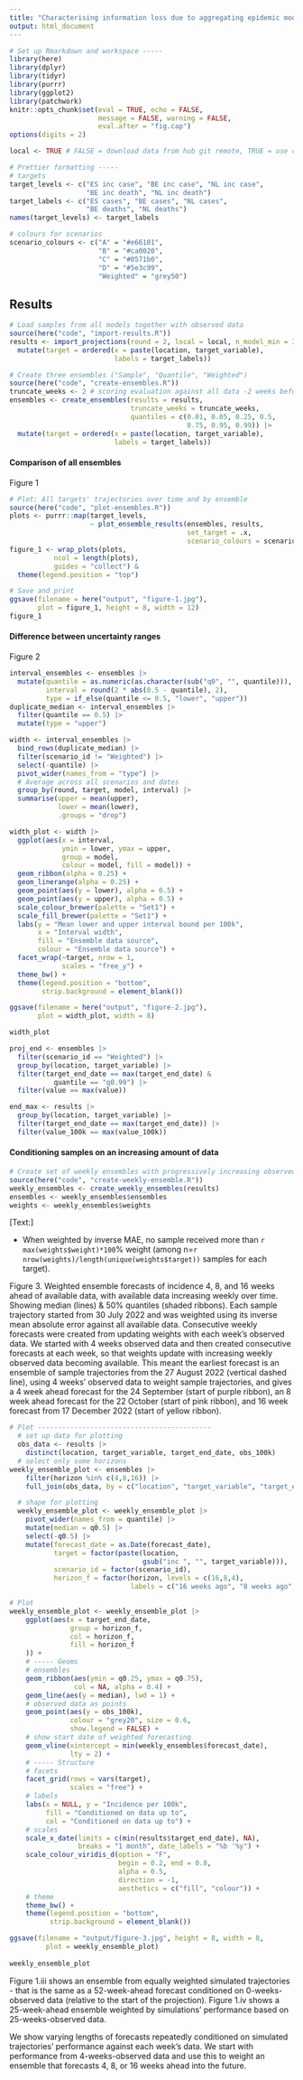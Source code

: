 ```yaml
---
title: "Characterising information loss due to aggregating epidemic model outputs"
output: html_document
---
```


```r
# Set up Rmarkdown and workspace -----
library(here)
library(dplyr)
library(tidyr)
library(purrr)
library(ggplot2)
library(patchwork)
knitr::opts_chunk$set(eval = TRUE, echo = FALSE,
                      message = FALSE, warning = FALSE,
                      eval.after = "fig.cap")
options(digits = 2)

local <- TRUE # FALSE = download data from hub git remote, TRUE = use copy in this repo

# Prettier formatting -----
# targets
target_levels <- c("ES inc case", "BE inc case", "NL inc case", 
                   "BE inc death", "NL inc death")
target_labels <- c("ES cases", "BE cases", "NL cases", 
                   "BE deaths", "NL deaths")
names(target_levels) <- target_labels

# colours for scenarios
scenario_colours <- c("A" = "#e66101",
                      "B" = "#ca0020",
                      "C" = "#0571b0",
                      "D" = "#5e3c99",
                      "Weighted" = "grey50")
```


## Results

```r
# Load samples from all models together with observed data
source(here("code", "import-results.R"))
results <- import_projections(round = 2, local = local, n_model_min = 3) |> 
  mutate(target = ordered(x = paste(location, target_variable),
                          labels = target_labels))
```

```r
# Create three ensembles ("Sample", "Quantile", "Weighted")
source(here("code", "create-ensembles.R"))
truncate_weeks <- 2 # scoring evaluation against all data -2 weeks before now
ensembles <- create_ensembles(results = results, 
                              truncate_weeks = truncate_weeks,
                              quantiles = c(0.01, 0.05, 0.25, 0.5, 
                                            0.75, 0.95, 0.99)) |> 
  mutate(target = ordered(x = paste(location, target_variable),
                          labels = target_labels))
```

#### Comparison of all ensembles

Figure 1

```r
# Plot: All targets' trajectories over time and by ensemble
source(here("code", "plot-ensembles.R"))
plots <- purrr::map(target_levels,
                    ~ plot_ensemble_results(ensembles, results, 
                                            set_target = .x,
                                            scenario_colours = scenario_colours))
figure_1 <- wrap_plots(plots, 
           ncol = length(plots), 
           guides = "collect") &
  theme(legend.position = "top")

# Save and print
ggsave(filename = here("output", "figure-1.jpg"),
       plot = figure_1, height = 8, width = 12)
figure_1
```

#### Difference between uncertainty ranges

Figure 2

```r
interval_ensembles <- ensembles |>
  mutate(quantile = as.numeric(as.character(sub("q0", "", quantile))),
         interval = round(2 * abs(0.5 - quantile), 2),
         type = if_else(quantile <= 0.5, "lower", "upper"))
duplicate_median <- interval_ensembles |>
  filter(quantile == 0.5) |>
  mutate(type = "upper")

width <- interval_ensembles |>
  bind_rows(duplicate_median) |>
  filter(scenario_id != "Weighted") |>
  select(-quantile) |>
  pivot_wider(names_from = "type") |>
  # Average across all scenarios and dates
  group_by(round, target, model, interval) |>
  summarise(upper = mean(upper),
            lower = mean(lower),
            .groups = "drop")

width_plot <- width |>
  ggplot(aes(x = interval,
             ymin = lower, ymax = upper,
             group = model,
             colour = model, fill = model)) +
  geom_ribbon(alpha = 0.25) +
  geom_linerange(alpha = 0.25) +
  geom_point(aes(y = lower), alpha = 0.5) +
  geom_point(aes(y = upper), alpha = 0.5) +
  scale_colour_brewer(palette = "Set1") +
  scale_fill_brewer(palette = "Set1") +
  labs(y = "Mean lower and upper interval bound per 100k",
       x = "Interval width",
       fill = "Ensemble data source",
       colour = "Ensemble data source") +
  facet_wrap(~target, nrow = 1,
             scales = "free_y") +
  theme_bw() +
  theme(legend.position = "bottom",
        strip.background = element_blank())

ggsave(filename = here("output", "figure-2.jpg"),
       plot = width_plot, width = 8)

width_plot
```

```r
proj_end <- ensembles |> 
  filter(scenario_id == "Weighted") |> 
  group_by(location, target_variable) |> 
  filter(target_end_date == max(target_end_date) & 
           quantile == "q0.99") |> 
  filter(value == max(value))

end_max <- results |> 
  group_by(location, target_variable) |>
  filter(target_end_date == max(target_end_date)) |> 
  filter(value_100k == max(value_100k))
```

#### Conditioning samples on an increasing amount of data
```r
# Create set of weekly ensembles with progressively increasing observed data
source(here("code", "create-weekly-ensemble.R"))
weekly_ensembles <- create_weekly_ensembles(results)
ensembles <- weekly_ensembles$ensembles  
weights <- weekly_ensembles$weights
```

[Text:]

- When weighted by inverse MAE, no sample received more than `r max(weights$weight)*100`% weight (among n=`r nrow(weights)/length(unique(weights$target))` samples for each target).


Figure 3. Weighted ensemble forecasts of incidence 4, 8, and 16 weeks ahead of available data, with available data increasing weekly over time. Showing median (lines) & 50% quantiles (shaded ribbons). Each sample trajectory started from 30 July 2022 and was weighted using its inverse mean absolute error against all available data. Consecutive weekly forecasts were created from updating weights with each week's observed data. We started with 4 weeks observed data and then created consecutive forecasts at each week, so that weights update with increasing weekly observed data becoming available. This meant the earliest forecast is an ensemble of sample trajectories from the 27 August 2022 (vertical dashed line), using 4 weeks' observed data to weight sample trajectories, and gives a 4 week ahead forecast for the 24 September (start of purple ribbon), an 8 week ahead forecast for the 22 October (start of pink ribbon), and 16 week forecast from 17 December 2022 (start of yellow ribbon). 

```r
# Plot -------------------------------------------
  # set up data for plotting
  obs_data <- results |>
    distinct(location, target_variable, target_end_date, obs_100k)
  # select only some horizons
weekly_ensemble_plot <- ensembles |>
    filter(horizon %in% c(4,8,16)) |>
    full_join(obs_data, by = c("location", "target_variable", "target_end_date"))

  # shape for plotting
  weekly_ensemble_plot <- weekly_ensemble_plot |>
    pivot_wider(names_from = quantile) |>
    mutate(median = q0.5) |>
    select(-q0.5) |>
    mutate(forecast_date = as.Date(forecast_date),
           target = factor(paste(location,
                                 gsub("inc ", "", target_variable))),
           scenario_id = factor(scenario_id),
           horizon_f = factor(horizon, levels = c(16,8,4), 
                              labels = c("16 weeks ago", "8 weeks ago", "4 weeks ago")))

# Plot
weekly_ensemble_plot <- weekly_ensemble_plot |>
    ggplot(aes(x = target_end_date,
               group = horizon_f,
               col = horizon_f,
               fill = horizon_f
    )) +
    # ----- Geoms
    # ensembles
    geom_ribbon(aes(ymin = q0.25, ymax = q0.75),
                col = NA, alpha = 0.4) +
    geom_line(aes(y = median), lwd = 1) +
    # observed data as points
    geom_point(aes(y = obs_100k),
               colour = "grey20", size = 0.6,
               show.legend = FALSE) +
    # show start date of weighted forecasting
    geom_vline(xintercept = min(weekly_ensembles$forecast_date),
               lty = 2) +
    # ----- Structure
    # facets
    facet_grid(rows = vars(target),
               scales = "free") +
    # labels
    labs(x = NULL, y = "Incidence per 100k",
         fill = "Conditioned on data up to",
         col = "Conditioned on data up to") +
    # scales
    scale_x_date(limits = c(min(results$target_end_date), NA),
                 breaks = "1 month", date_labels = "%b '%y") +
    scale_colour_viridis_d(option = "F",
                           begin = 0.2, end = 0.8,
                           alpha = 0.5,
                           direction = -1,
                           aesthetics = c("fill", "colour")) +
    # theme
    theme_bw() +
    theme(legend.position = "bottom",
          strip.background = element_blank())

ggsave(filename = "output/figure-3.jpg", height = 8, width = 8, 
         plot = weekly_ensemble_plot)
  
weekly_ensemble_plot
```

Figure 1.iii shows an ensemble from equally weighted simulated trajectories - that is the same as a 52-week-ahead forecast conditioned on 0-weeks-observed data (relative to the start of the projection). Figure 1.iv shows a 25-week-ahead ensemble weighted by simulations' performance based on 25-weeks-observed data.

We show varying lengths of forecasts repeatedly conditioned on simulated trajectories' performance against each week's data. We start with performance from 4-weeks-observed data and use this to weight an ensemble that forecasts 4, 8, or 16 weeks ahead into the future.


